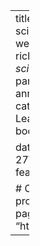 ---
title: Python pour la data science
description: |
  Un site web complet pour découvrir la richesse
  de <code>Python</code> <i class="fa-brands fa-python"></i> pour la <em>data science</em>. Ce cours
  est enseigné par Lino Galiana en
  deuxième année (Master 1) de l'<code>ENSAE</code>.
categories:
- Python
- Machine Learning
- NLP
- MadeByUs
- book
- Insee

date: "2022-04-27T00:00:00Z"
image: featured.png

# Optional external URL for project (replaces project detail page).
website: "https://pythonds.linogaliana.fr"
---